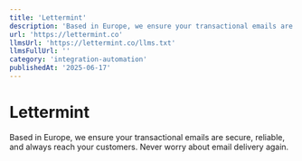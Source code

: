 ```yaml
---
title: 'Lettermint'
description: 'Based in Europe, we ensure your transactional emails are secure, reliable, and always reach your customers. Never worry about email delivery again.'
url: 'https://lettermint.co'
llmsUrl: 'https://lettermint.co/llms.txt'
llmsFullUrl: ''
category: 'integration-automation'
publishedAt: '2025-06-17'
---
```


# Lettermint

Based in Europe, we ensure your transactional emails are secure, reliable, and always reach your customers. Never worry about email delivery again.
